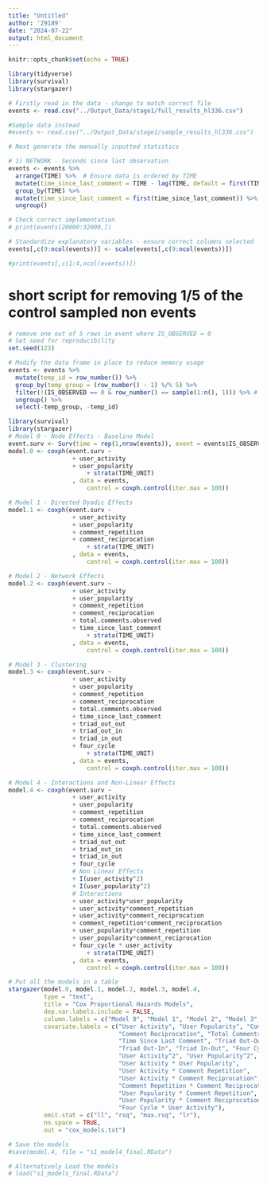 ```yaml
---
title: "Untitled"
author: '29189'
date: "2024-07-22"
output: html_document
---
```


```r
knitr::opts_chunk$set(echo = TRUE)
```

```r
library(tidyverse)
library(survival)
library(stargazer)
```


```r

# Firstly read in the data - change to match correct file
events <- read.csv("../Output_Data/stage1/full_results_hl336.csv")

#Sample data instead
#events <- read.csv("../Output_Data/stage1/sample_results_hl336.csv")

# Next generate the manually inputted statistics

# 1) NETWORK - Seconds since last observation
events <- events %>%
  arrange(TIME) %>%  # Ensure data is ordered by TIME
  mutate(time_since_last_comment = TIME - lag(TIME, default = first(TIME))) %>%
  group_by(TIME) %>%
  mutate(time_since_last_comment = first(time_since_last_comment)) %>%
  ungroup()

# Check correct implementation
# print(events[20000:32000,])

# Standardize explanatory variables - ensure correct columns selected
events[,c(9:ncol(events))] <- scale(events[,c(9:ncol(events))])

#print(events[,c(1:4,ncol(events))])

```

# short script for removing 1/5 of the control sampled non events

```r
# remove one out of 5 rows in event where IS_OBSERVED = 0
# Set seed for reproducibility
set.seed(123)

# Modify the data frame in place to reduce memory usage
events <- events %>%
  mutate(temp_id = row_number()) %>%
  group_by(temp_group = (row_number() - 1) %/% 5) %>%
  filter(!(IS_OBSERVED == 0 & row_number() == sample(1:n(), 1))) %>% # change the sample(1:n(), 1) to sample(1:n(), 2) to get rid of 2 out of 5 rows for instance
  ungroup() %>%
  select(-temp_group, -temp_id)

```



```r
library(survival)
library(stargazer)
# Model 0 - Node Effects - Baseline Model
event.surv <- Surv(time = rep(1,nrow(events)), event = events$IS_OBSERVED)
model.0 <- coxph(event.surv ~ 
                  + user_activity
                  + user_popularity
		              + strata(TIME_UNIT)
                  , data = events,
		              control = coxph.control(iter.max = 100))

# Model 1 - Directed Dyadic Effects
model.1 <- coxph(event.surv ~ 
                  + user_activity
                  + user_popularity
                  + comment_repetition
                  + comment_reciprocation
		              + strata(TIME_UNIT)
                  , data = events,
		              control = coxph.control(iter.max = 100))

# Model 2 - Network Effects
model.2 <- coxph(event.surv ~ 
                  + user_activity
                  + user_popularity
                  + comment_repetition
                  + comment_reciprocation
                  + total.comments.observed
                  + time_since_last_comment
		              + strata(TIME_UNIT)
                  , data = events,
		              control = coxph.control(iter.max = 100))

# Model 3 - Clustering
model.3 <- coxph(event.surv ~ 
                  + user_activity
                  + user_popularity
                  + comment_repetition
                  + comment_reciprocation
                  + total.comments.observed
                  + time_since_last_comment
                  + triad_out_out
                  + triad_out_in
                  + triad_in_out
                  + four_cycle
		              + strata(TIME_UNIT)
                  , data = events,
		              control = coxph.control(iter.max = 100))

# Model 4 - Interactions and Non-Linear Effects
model.4 <- coxph(event.surv ~ 
                  + user_activity
                  + user_popularity
                  + comment_repetition
                  + comment_reciprocation
                  + total.comments.observed
                  + time_since_last_comment
                  + triad_out_out
                  + triad_out_in
                  + triad_in_out
                  + four_cycle
                  # Non Linear Effects
                  + I(user_activity^2)
                  + I(user_popularity^2)
                  # Interactions
                  + user_activity*user_popularity
                  + user_activity*comment_repetition
                  + user_activity*comment_reciprocation
                  + comment_repetition*comment_reciprocation
                  + user_popularity*comment_repetition
                  + user_popularity*comment_reciprocation
                  + four_cycle * user_activity
		              + strata(TIME_UNIT)
                  , data = events,
		              control = coxph.control(iter.max = 100))

# Put all the models in a table
stargazer(model.0, model.1, model.2, model.3, model.4, 
          type = "text",
          title = "Cox Proportional Hazards Models",
          dep.var.labels.include = FALSE,
          column.labels = c("Model 0", "Model 1", "Model 2", "Model 3", "Model 4"),
          covariate.labels = c("User Activity", "User Popularity", "Comment Repetition", 
                               "Comment Reciprocation", "Total Comments Observed", 
                               "Time Since Last Comment", "Triad Out-Out", 
                               "Triad Out-In", "Triad In-Out", "Four Cycle", 
                               "User Activity^2", "User Popularity^2", 
                               "User Activity * User Popularity", 
                               "User Activity * Comment Repetition", 
                               "User Activity * Comment Reciprocation", 
                               "Comment Repetition * Comment Reciprocation", 
                               "User Popularity * Comment Repetition", 
                               "User Popularity * Comment Reciprocation",
                               "Four Cycle * User Activity"),
          omit.stat = c("ll", "rsq", "max.rsq", "lr"),
          no.space = TRUE,
          out = "cox_models.txt")

# Save the models
#save(model.4, file = "s1_model4_final.RData")

# Alternatively Load the models
# load("s1_models_final.RData")

```





